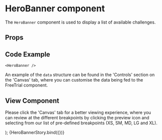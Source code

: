 
<Meta
  title="Newskit Components/Puzzles/HeroBanner"
  component={HeroBanner}
/>

# HeroBanner component
The `HeroBanner` component is used to display a list of available challenges.

## Props
<Props of={HeroBanner} />

## Code Example
`<HeroBanner
/>
`

An example of the `data` structure can be found in the 'Controls' section on the 'Canvas' tab, where you can customise the data being fed to the FreeTrial component.

## View Component
Please click the 'Canvas' tab for a better viewing experience, where you can review at the different breakpoints by clicking the preview icon and selecting from our list of pre-defined breakpoints (XS, SM, MD, LG and XL).

  <NewsKitProvider theme={PuzzlesWebLightTheme}>
    <HeroBanner />
  </NewsKitProvider>
);

<Story name="HeroBanner">
  {HeroBannerStory.bind({})}
</Story>
